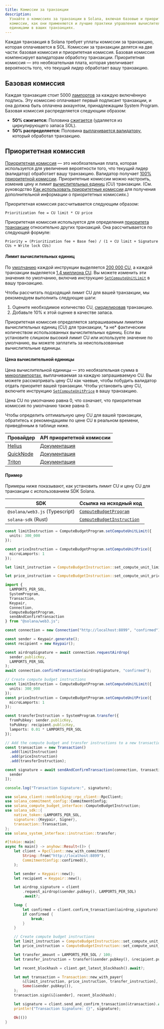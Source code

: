 ```yaml
---
title: Комиссии за транзакции
description:
  Узнайте о комиссиях за транзакции в Solana, включая базовые и приоритетные
  комиссии, как они применяются и лучшие практики управления вычислительными
  единицами в ваших транзакциях.
---
```


Каждая транзакция в Solana требует уплаты комиссии за транзакцию, которая
оплачивается в SOL. Комиссии за транзакции делятся на две части: базовая
комиссия и приоритетная комиссия. Базовая комиссия компенсирует валидаторам
обработку транзакции. Приоритетная комиссия — это необязательная плата, которая
увеличивает вероятность того, что текущий лидер обработает вашу транзакцию.

## Базовая комиссия

Каждая транзакция стоит 5000 [лампортов](/docs/references/terminology#lamport)
за каждую включённую подпись. Эту комиссию оплачивает первый подписант
транзакции, и она должна быть оплачена аккаунтом, принадлежащим System Program.
Базовая комиссия распределяется следующим образом:

- **50% сжигается:** Половина
  [сжигается](https://github.com/anza-xyz/agave/blob/v2.1.13/sdk/fee-calculator/src/lib.rs#L70)
  (удаляется из циркулирующего запаса SOL).
- **50% распределяется:** Половина
  [выплачивается валидатору](https://github.com/anza-xyz/agave/blob/e621336acad4f5d6e5b860eaa1b074b01c99253c/runtime/src/bank/fee_distribution.rs#L58-L62),
  который обработал транзакцию.

## Приоритетная комиссия

[Приоритетная комиссия](https://github.com/anza-xyz/agave/blob/v2.2.14/compute-budget/src/compute_budget_limits.rs#L47-L48)
— это необязательная плата, которая используется для увеличения вероятности
того, что текущий лидер (валидатор) обработает вашу транзакцию. Валидатор
получает
[100% приоритетной комиссии](https://github.com/solana-foundation/solana-improvement-documents/blob/main/proposals/0096-reward-collected-priority-fee-in-entirety.md).
Приоритетные комиссии можно настроить, изменив цену и лимит
[вычислительных единиц](/docs/references/terminology#compute-units) (CU)
транзакции. (См. руководство
[Как использовать приоритетные комиссии](/developers/guides/advanced/how-to-use-priority-fees)
для получения дополнительной информации о приоритетных комиссиях.)

Приоритетная комиссия рассчитывается следующим образом:

```text title="Prioritization fee formula"
Prioritization fee = CU limit * CU price
```

Приоритетная комиссия используется для определения
[приоритета транзакции](https://github.com/anza-xyz/agave/blob/v2.2.14/core/src/banking_stage/transaction_scheduler/receive_and_buffer.rs#L646)
относительно других транзакций. Она рассчитывается по следующей формуле:

```text title="Transaction priority formula"
Priority = (Prioritization fee + Base fee) / (1 + CU limit + Signature CUs + Write lock CUs)
```

#### Лимит вычислительных единиц

По
[умолчанию](https://github.com/anza-xyz/agave/blob/v2.1.13/compute-budget/src/compute_budget.rs#L149-L197)
каждой инструкции выделяется
[200 000 CU](https://github.com/anza-xyz/agave/blob/v2.1.13/compute-budget/src/compute_budget_limits.rs#L10),
а каждой транзакции выделяется
[1,4 миллиона CU](https://github.com/anza-xyz/agave/blob/v2.1.13/compute-budget/src/compute_budget_limits.rs#L14).
Вы можете изменить эти значения по умолчанию, включив инструкцию
[`SetComputeUnitLimit`](https://github.com/anza-xyz/agave/blob/v2.1.13/sdk/src/compute_budget.rs#L42-L44)
в вашу транзакцию.

Чтобы рассчитать подходящий лимит CU для вашей транзакции, мы рекомендуем
выполнить следующие шаги:

1. Оцените необходимое количество CU,
   [смоделировав](/developers/guides/advanced/how-to-request-optimal-compute)
   транзакцию.
2. Добавьте 10% к этой оценке в качестве запаса.

<Callout type="warn">
  Приоритетная комиссия определяется запрашиваемым лимитом вычислительных единиц
  (CU) для транзакции, *а не* фактическим количеством использованных
  вычислительных единиц. Если вы установите слишком высокий лимит CU или
  используете значение по умолчанию, вы можете заплатить за неиспользованные
  вычислительные единицы.
</Callout>

#### Цена вычислительной единицы

Цена вычислительной единицы — это необязательная сумма в
[микролампортах](/docs/references/terminology#micro-lamports), выплачиваемая за
каждую запрашиваемую CU. Вы можете рассматривать цену CU как чаевые, чтобы
побудить валидатор отдать приоритет вашей транзакции. Чтобы установить цену CU,
включите инструкцию
[`SetComputeUnitPrice`](https://github.com/anza-xyz/agave/blob/v2.1.13/sdk/src/compute_budget.rs#L48-L50)
в вашу транзакцию.

<Callout>
  Цена CU по умолчанию равна 0, что означает, что приоритетная комиссия по
  умолчанию также равна 0.
</Callout>

Чтобы определить оптимальную цену CU для вашей транзакции, обратитесь к
рекомендациям по цене CU в реальном времени, приведённым в таблице ниже.

| Провайдер                               | API приоритетной комиссии                                                        |
| --------------------------------------- | -------------------------------------------------------------------------------- |
| [Helius](https://www.helius.dev/)       | [Документация](https://docs.helius.dev/solana-apis/priority-fee-api)             |
| [QuickNode](https://www.quicknode.com/) | [Документация](https://marketplace.quicknode.com/add-on/solana-priority-fee)     |
| [Triton](https://triton.one/)           | [Документация](https://docs.triton.one/chains/solana/improved-priority-fees-api) |

#### Пример

Примеры ниже показывают, как установить лимит CU и цену CU для транзакции с
использованием SDK Solana.

| SDK                            | Ссылка на исходный код                                                                                                         |
| ------------------------------ | ------------------------------------------------------------------------------------------------------------------------------ |
| `@solana/web3.js` (Typescript) | [`ComputeBudgetProgram`](https://github.com/solana-foundation/solana-web3.js/blob/v1.98.0/src/programs/compute-budget.ts#L218) |
| `solana-sdk` (Rust)            | [`ComputeBudgetInstruction`](https://github.com/anza-xyz/agave/blob/v2.1.13/sdk/src/compute_budget.rs#L17-L31)                 |

<CodeTabs storage="compute-budget">

```ts !! title="Typescript"
const limitInstruction = ComputeBudgetProgram.setComputeUnitLimit({
  units: 300_000
});

const priceInstruction = ComputeBudgetProgram.setComputeUnitPrice({
  microLamports: 1
});
```

```rust !! title="Rust"
let limit_instruction = ComputeBudgetInstruction::set_compute_unit_limit(300_000);

let price_instruction = ComputeBudgetInstruction::set_compute_unit_price(1);
```

</CodeTabs>

<CodeTabs storage="compute-budget" flags="r">

```ts !! title="Typescript"
import {
  LAMPORTS_PER_SOL,
  SystemProgram,
  Transaction,
  Keypair,
  Connection,
  ComputeBudgetProgram,
  sendAndConfirmTransaction
} from "@solana/web3.js";

const connection = new Connection("http://localhost:8899", "confirmed");

const sender = Keypair.generate();
const recipient = new Keypair();

const airdropSignature = await connection.requestAirdrop(
  sender.publicKey,
  LAMPORTS_PER_SOL
);
await connection.confirmTransaction(airdropSignature, "confirmed");

// Create compute budget instructions
const limitInstruction = ComputeBudgetProgram.setComputeUnitLimit({
  units: 300_000
});
const priceInstruction = ComputeBudgetProgram.setComputeUnitPrice({
  microLamports: 1
});

const transferInstruction = SystemProgram.transfer({
  fromPubkey: sender.publicKey,
  toPubkey: recipient.publicKey,
  lamports: 0.01 * LAMPORTS_PER_SOL
});

// Add the compute budget and transfer instructions to a new transaction
const transaction = new Transaction()
  .add(limitInstruction)
  .add(priceInstruction)
  .add(transferInstruction);

const signature = await sendAndConfirmTransaction(connection, transaction, [
  sender
]);

console.log("Transaction Signature:", signature);
```

```rust !! title="Rust"
use solana_client::nonblocking::rpc_client::RpcClient;
use solana_commitment_config::CommitmentConfig;
use solana_compute_budget_interface::ComputeBudgetInstruction;
use solana_sdk::{
    native_token::LAMPORTS_PER_SOL,
    signature::{Keypair, Signer},
    transaction::Transaction,
};
use solana_system_interface::instruction::transfer;

#[tokio::main]
async fn main() -> anyhow::Result<()> {
    let client = RpcClient::new_with_commitment(
        String::from("http://localhost:8899"),
        CommitmentConfig::confirmed(),
    );

    let sender = Keypair::new();
    let recipient = Keypair::new();

    let airdrop_signature = client
        .request_airdrop(&sender.pubkey(), LAMPORTS_PER_SOL)
        .await?;

    loop {
        let confirmed = client.confirm_transaction(&airdrop_signature).await?;
        if confirmed {
            break;
        }
    }

    // Create compute budget instructions
    let limit_instruction = ComputeBudgetInstruction::set_compute_unit_limit(300_000);
    let price_instruction = ComputeBudgetInstruction::set_compute_unit_price(1);

    let transfer_amount = LAMPORTS_PER_SOL / 100;
    let transfer_instruction = transfer(&sender.pubkey(), &recipient.pubkey(), transfer_amount);

    let recent_blockhash = client.get_latest_blockhash().await?;

    let mut transaction = Transaction::new_with_payer(
        &[limit_instruction, price_instruction, transfer_instruction],
        Some(&sender.pubkey()),
    );
    transaction.sign(&[&sender], recent_blockhash);

    let signature = client.send_and_confirm_transaction(&transaction).await?;
    println!("Transaction Signature: {}", signature);

    Ok(())
}
```

</CodeTabs>
